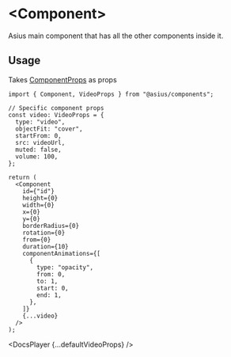 # &lt;Component&gt;

Asius main component that has all the other components inside it.

## Usage

Takes [ComponentProps](/docs/types/component-props) as props

```tsx
import { Component, VideoProps } from "@asius/components";

// Specific component props
const video: VideoProps = {
  type: "video",
  objectFit: "cover",
  startFrom: 0,
  src: videoUrl,
  muted: false,
  volume: 100,
};

return (
  <Component
    id={"id"}
    height={0}
    width={0}
    x={0}
    y={0}
    borderRadius={0}
    rotation={0}
    from={0}
    duration={10}
    componentAnimations={[
      {
        type: "opacity",
        from: 0,
        to: 1,
        start: 0,
        end: 1,
      },
    ]}
    {...video}
  />
);
```


<DocsPlayer {...defaultVideoProps} />

